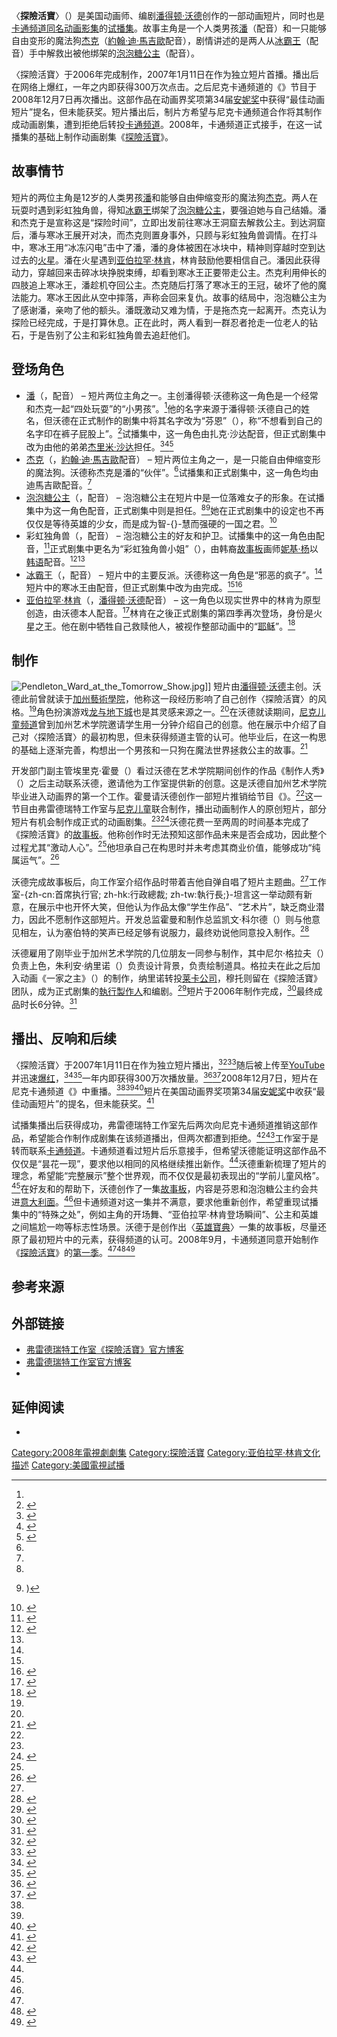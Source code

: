 {{noteTA
|G1=AT
|G2=TV
|G3=Show
|G4=IT
|G5=Cartoon
|1=zh-tw:探險活寶;zh-hk:探險時光;zh-cn:探险活宝
|2=zh-tw:阿寶;zh-hk:芬;zh-cn:芬恩
|3=zh-tw:老皮;zh-hk:傑克;zh-cn:杰克
}}
{{Infobox television episode
| title        = 〈探險活寶〉<br>{{small|{{lang|en|''Adventure Time''}}}}
| series       = {{le|随机卡通|Random! Cartoons}}
| image        = [[File:Adventure_Time_Pilot_Lincoln.jpg|250px]]
| caption      = 潘在火星上与[[亚伯拉罕·林肯|亚伯拉罕·林肯]]的对话。这一幕被认为是短片的标志性场景之一。
| writer       = [[潘得顿·沃德|潘得顿·沃德]]
| director     = {{le|拉里·莱奇力特|Larry Leichliter}}<br />雨果·莫拉勒斯（{{lang|en|Hugo Morales}}）<br />[[潘得顿·沃德|潘得顿·沃德]]<ref>{{cite web|title="Random! Cartoons" Adventure Time (TV Episode 2008) Full Cast & Crew|url=http://www.imdb.com/title/tt0784727/fullcredits|publisher=IMDb|accessdate=2017-07-08|deadurl=no|archiveurl=https://web.archive.org/web/20150921200644/http://www.imdb.com/title/tt0784727/fullcredits|archivedate=2015-09-21}}</ref>
| airdate      = {{start date|2007|1|11}}{{small|（独立短片）}}<br>{{start date|2008|12|7}}{{small|（《随机卡通》）}}
| guests       = 
| length       = 6分钟
| prev         = 
| next         = [[探險活寶_(第一季)#集數|-{zh-cn:睡衣派对惊魂;zh-tw:殭屍入侵;}-]]
| episode_list = [[探險活寶集數列表|探險活寶集數列表]]
}}

〈'''探險活寶'''〉（{{lang-en|''Adventure Time''}}）是美国动画师、编剧[[潘得顿·沃德|潘得顿·沃德]]创作的一部动画短片，同时也是[[卡通频道|卡通频道]][[探險活寶|同名动画影集]]的[[电视试播|试播集]]。故事主角是一个人类男孩[[芬·莫頓|潘]]（{{le|扎克·沙达|Zack Shada}}配音）和一只能够自由变形的魔法狗[[酷狗老皮|杰克]]（[[約翰·迪·馬吉歐|約翰·迪·馬吉歐]]配音），剧情讲述的是两人从[[冰霸王|冰霸王]]（{{le|約翰·卡西爾|John Kassir}}配音）手中解救出被他绑架的[[邦妮贝尔泡泡糖|泡泡糖公主]]（{{le|佩琪·摩斯|Paige Moss}}配音）。

〈探險活寶〉于2006年完成制作，2007年1月11日在{{le|尼克卡通频道|Nicktoons (TV channel)}}作为独立短片首播。播出后在网络上爆红，一年之内即获得300万次点击。之后尼克卡通频道的《{{le|随机卡通|Random! Cartoons}}》节目于2008年12月7日再次播出。这部作品在动画界奖项第34届[[安妮奖|安妮奖]]中获得“最佳动画短片”提名，但未能获奖。短片播出后，制片方{{le|弗雷德瑞特工作室|Frederator Studios}}希望与尼克卡通频道合作将其制作成动画剧集，遭到拒绝后转投[[卡通频道|卡通频道]]。2008年，卡通频道正式接手，在这一试播集的基础上制作动画剧集《[[探險活寶|探險活寶]]》。

==故事情节==
短片的两位主角是12岁的人类男孩[[芬·莫頓|潘]]和能够自由伸缩变形的魔法狗[[酷狗老皮|杰克]]。两人在玩耍时遇到彩虹独角兽，得知[[冰霸王|冰霸王]]绑架了[[邦妮貝爾泡泡糖|泡泡糖公主]]，要强迫她与自己结婚。潘和杰克于是宣称这是“探险时间”，立即出发前往寒冰王洞窟去解救公主。到达洞窟后，潘与寒冰王展开对决，而杰克则置身事外，只顾与彩虹独角兽调情。在打斗中，寒冰王用“冰冻闪电”击中了潘，潘的身体被困在冰块中，精神则穿越时空到达过去的[[火星|火星]]。潘在火星遇到[[亚伯拉罕·林肯|亚伯拉罕·林肯]]，林肯鼓励他要相信自己。潘因此获得动力，穿越回来击碎冰块挣脱束缚，却看到寒冰王正要带走公主。杰克利用伸长的四肢追上寒冰王，潘趁机夺回公主。杰克随后打落了寒冰王的王冠，破坏了他的魔法能力。寒冰王因此从空中摔落，声称会回来复仇。故事的结局中，泡泡糖公主为了感谢潘，亲吻了他的额头。潘既激动又难为情，于是拖杰克一起离开。杰克认为探险已经完成，于是打算休息。正在此时，两人看到一群忍者抢走一位老人的钻石，于是告别了公主和彩虹独角兽去追赶他们。

==登场角色==
{{See also|探險活寶人物表}}
* [[芬·莫頓|潘]]（{{lang|en|Pen}}，{{le|扎克·沙达|Zack Shada}}配音） – 短片两位主角之一。主创潘得顿·沃德称这一角色是一个经常和杰克一起“四处玩耍”的“小男孩”。<ref name=awnrandom/>他的名字来源于潘得顿·沃德自己的姓名，但沃德在正式制作的剧集中将其名字改为“芬恩”（{{lang|en|Finn}}），称“不想看到自己的名字印在裤子屁股上”。<ref>{{cite web|title=65 Totally Mathematical Things You Didn't Know About "Adventure Time"|url=https://www.buzzfeed.com/ariannarebolini/adventuuuuuuuuuuure?utm_term=.cv2kvkbkn#.ocEzEzPzO|website=BuzzFeed|accessdate=2017-07-05|date=2014-07-02|deadurl=no|archiveurl=https://web.archive.org/web/20180421101650/https://www.buzzfeed.com/ariannarebolini/adventuuuuuuuuuuure?utm_term=.cv2kvkbkn#.ocEzEzPzO|archivedate=2018-04-21}}</ref>试播集中，这一角色由扎克·沙达配音，但正式剧集中改为由他的弟弟[[杰里米·沙达|杰里米·沙达]]担任。<ref name=voicejeremyfinn>{{cite news|last=Clark|first=Noelene|title='Adventure Time': Finn Actor Jeremy Shada is 'Constantly Surprised'|url=http://herocomplex.latimes.com/2012/11/18/adventure-time-finn-actor-jeremy-shada-is-constantly-surprised/#/0|accessdate=2017-07-06|newspaper=[[Los_Angeles_Times|Los Angeles Times]]|publisher=Tribune Publishing|date=2012-11-18|deadurl=no|archiveurl=https://web.archive.org/web/20130121035903/http://herocomplex.latimes.com/2012/11/18/adventure-time-finn-actor-jeremy-shada-is-constantly-surprised/#/0|archivedate=2013-01-21}}</ref><ref>{{cite web|last1=Steed|first1=Katie|title=Interview with Adventure Time's Jeremy Shada (Finn the Human)|url=http://www.skwigly.co.uk/interview-jeremy-shada/|website=Skwigly Animation Magazine|accessdate=2017-07-05|date=2016-05-29|deadurl=no|archiveurl=https://web.archive.org/web/20170929013205/http://www.skwigly.co.uk/interview-jeremy-shada/|archivedate=2017-09-29}}</ref><ref name=Cast>{{cite web|url=http://movieweb.com/sdcc-2011-exclusive-adventure-time-cast-interviews/|work=Movie Web|title=SDCC 2011 Exclusive: Adventure Time Cast Interviews|last=Orange|first=B. Alan|accessdate=2017-07-06|date=2011-07-27|deadurl=no|archiveurl=https://web.archive.org/web/20160203172639/http://movieweb.com/sdcc-2011-exclusive-adventure-time-cast-interviews/|archivedate=2016-02-03}}</ref>
* [[酷狗老皮|杰克]]（{{lang|en|Jake}}，[[約翰·迪·馬吉歐|約翰·迪·馬吉歐]]配音） – 短片两位主角之一，是一只能自由伸缩变形的魔法狗。沃德称杰克是潘的“伙伴”。<ref name=awnrandom/>试播集和正式剧集中，这一角色均由迪馬吉歐配音。<ref name=Cast/>
* [[邦妮贝尔泡泡糖|泡泡糖公主]]（{{lang|en|Princess Bubblegum}}，{{le|佩琪·摩斯|Paige Moss}}配音） – 泡泡糖公主在短片中是一位落难女子的形象。{{le|佩琪·摩斯|Paige Moss}}在试播集中为这一角色配音，正式剧集中则是{{le|海登·沃尔什|Hynden Walch}}担任。<ref name=Cast/><ref name="voice comparepb">{{cite web|title=Voice Compare: Adventure Time – Princess Bubblegum|url=http://www.behindthevoiceactors.com/voice-compare/Adventure-Time/Princess-Bubblegum/|publisher=Behind the Voice Actors|accessdate=2017-07-06|deadurl=no|archiveurl=https://web.archive.org/web/20170612115825/http://www.behindthevoiceactors.com/voice-compare/Adventure-Time/Princess-Bubblegum/|archivedate=2017-06-12}})</ref>她在正式剧集中的设定也不再仅仅是等待英雄的少女，而是成为智-{}-慧而强硬的一国之君。<ref>{{cite web|url=http://www.rifemagazine.co.uk/2014/11/watching-adventure-time/|title=Why You Should Be Watching 'Adventure Time'|publisher=Rife Magazine|date=2014-11-17|accessdate=2017-07-12|last=Perryman|first=Molly|deadurl=no|archiveurl=https://web.archive.org/web/20170801134105/http://www.rifemagazine.co.uk/2014/11/watching-adventure-time/|archivedate=2017-08-01}}</ref>
* 彩虹独角兽（{{lang|en|Rainicorn}}，{{le|迪·布拉德利·貝克爾|Dee Bradley Baker}}配音） – 泡泡糖公主的好友和护卫。试播集中的这一角色由{{le|迪·布拉雷·貝克爾|Dee Bradley Baker}}配音，<ref>{{cite web|title=Voice(s) of Lady Rainicorn|url=http://www.behindthevoiceactors.com/characters/Adventure-Time/Lady-Rainicorn/|website=Behind The Voice Actors|accessdate=2017-07-05|deadurl=no|archiveurl=https://web.archive.org/web/20170904140006/http://www.behindthevoiceactors.com/characters/Adventure-Time/Lady-Rainicorn|archivedate=2017-09-04}}</ref>正式剧集中更名为“彩虹独角兽小姐”（{{lang|en|Lady Rainicorn}}），由韩裔[[故事板|故事板]]画师[[妮基·杨|妮基·杨]]以[[韩语|韩语]]配音。<ref name=nikiyanginerview>{{cite web|title=Interview: Niki Yang of "Adventure Time"|url=http://www.indiewire.com/2014/02/interview-niki-yang-of-adventure-time-124379/|publisher=IndieWire|date=2014-02-25|accessdate=2017-07-06|deadurl=no|archiveurl=https://web.archive.org/web/20160609113152/http://www.indiewire.com/2014/02/interview-niki-yang-of-adventure-time-124379/|archivedate=2016-06-09}}</ref><ref name=Cast/>
* [[冰霸王|冰霸王]]（{{lang|en|Ice King}}，{{le|約翰·卡西爾|John Kassir}}配音） – 短片中的主要反派。沃德称这一角色是“邪恶的疯子”。<ref name=awnrandom/>短片中的寒冰王由{{le|約翰·卡西爾|John Kassir}}配音，但正式剧集中改为由{{le|汤姆·肯尼|Tom Kenny}}完成。<ref name=Cast/><ref name=ogiceking>{{cite web|title=Voices of Ice King|url=http://www.behindthevoiceactors.com/characters/Adventure-Time/Ice-King/|publisher=Behind the Voice Actors|accessdate=2017-07-06|deadurl=no|archiveurl=https://web.archive.org/web/20170621145617/http://www.behindthevoiceactors.com/characters/Adventure-Time/Ice-King/|archivedate=2017-06-21}}</ref>
* [[亚伯拉罕·林肯|亚伯拉罕·林肯]]（{{lang|en|Abraham Lincoln}}，[[潘得顿·沃德|潘得顿·沃德]]配音） – 这一角色以现实世界中的林肯为原型创造，由沃德本人配音。<ref>{{cite web|title=Abraham Lincoln|url=http://www.behindthevoiceactors.com/tv-shows/Adventure-Time/Abraham-Lincoln/|website=Behind The Voice Actors|accessdate=2017-07-11|deadurl=no|archiveurl=https://web.archive.org/web/20170828141603/http://www.behindthevoiceactors.com/tv-shows/Adventure-Time/Abraham-Lincoln/|archivedate=2017-08-28}}</ref>林肯在之後正式剧集的第四季再次登场，身份是火星之王。他在剧中牺牲自己救赎他人，被视作整部动画中的“[[耶稣|耶稣]]”。<ref>{{cite web|title=Adventure Time: "Son Of Mars"|url=http://www.avclub.com/tvclub/adventure-time-son-of-mars-82701|publisher=A.V. Club|accessdate=2017-07-11|date=2012-07-23|deadurl=no|archiveurl=https://web.archive.org/web/20170720003306/http://www.avclub.com/tvclub/adventure-time-son-of-mars-82701|archivedate=2017-07-20}}</ref>

==制作==
[[File:Pendleton_Ward_at_the_Tomorrow_Show.jpg|thumb]]]]
短片由[[潘得顿·沃德|潘得顿·沃德]]主创。沃德此前曾就读于[[加州藝術學院|加州藝術學院]]，他称这一段经历影响了自己创作〈探險活寶〉的风格。<ref name=timeforsome/>角色扮演游戏[[龙与地下城|龙与地下城]]也是其灵感来源之一。<ref name="Screencrush"/>在沃德就读期间，[[尼克国际儿童频道|尼克儿童频道]]曾到加州艺术学院邀请学生用一分钟介绍自己的创意。他在展示中介绍了自己对〈探險活寶〉的最初构思，但未获得频道主管的认可。他毕业后，在这一构思的基础上逐渐完善，构想出一个男孩和一只狗在魔法世界拯救公主的故事。<ref name="AOOT">{{cite web|title=Adventure Time|url=http://www.artofthetitle.com/title/adventure-time/|publisher=Art of the Title|accessdate=2017-07-10|deadurl=no|archiveurl=https://web.archive.org/web/20160320084120/http://www.artofthetitle.com/title/adventure-time|archivedate=2016-03-20}}</ref>

{{le|弗雷德瑞特工作室|Frederator Studios}}开发部门副主管埃里克·霍曼（{{lang|en|Eric Homan}}）看过沃德在艺术学院期间创作的作品《制作人秀》（{{lang|en|The Producer's Show}}）之后主动联系沃德，邀请他为工作室提供新的创意。这是沃德自加州艺术学院毕业进入动画界的第一个工作。霍曼请沃德创作一部短片推销给{{le|尼克卡通频道|Nicktoons (TV channel)}}节目《{{le|随机卡通|Random! Cartoons}}》。<ref name=awnrandom/>这一节目由弗雷德瑞特工作室与[[尼克国际儿童频道|尼克儿童]]联合制作，播出动画制作人的原创短片，部分短片有机会制作成正式的动画剧集。<ref name="AOOT"/><ref>{{cite web|title=Random! Cartoons|url=http://frederator.com/series/random/|website=frederator.com|accessdate=2017-07-06|deadurl=no|archiveurl=https://web.archive.org/web/20170706013528/http://frederator.com/series/random/|archivedate=2017-07-06}}</ref>沃德花费一至两周的时间基本完成了《探險活寶》的[[故事板|故事板]]。他称创作时无法预知这部作品未来是否会成功，因此整个过程尤其“激动人心”。<ref name=awnrandom/>他坦承自己在构思时并未考虑其商业价值，能够成功“纯属运气”。<ref name="Screencrush">{{cite web|last1=Hayes|first1=Britt|title='Adventure Time' Interview: Creator Pendleton Ward and Star Tom Kenny|url=http://screencrush.com/adventure-time-interview/|website=ScreenCrush|accessdate=2017-07-10|deadurl=no|archiveurl=https://web.archive.org/web/20150914182816/http://screencrush.com/adventure-time-interview/|archivedate=2015-09-14}}</ref>

沃德完成故事板后，向工作室介绍作品时带着吉他自弹自唱了短片主题曲。<ref name=awnrandom/>工作室-{zh-cn:首席执行官; zh-hk:行政總裁; zh-tw:執行長;}-{{le|弗雷德·塞伯特|Fred Seibert}}坦言这一举动颇有新意，在展示中也开怀大笑，但他认为作品太像“学生作品”、“艺术片”，缺乏商业潜力，因此不愿制作这部短片。开发总监霍曼和制作总监凯文·科尔德（{{lang|en|Kevin Kolde}}）则与他意见相左，认为塞伯特的笑声已经足够有说服力，最终劝说他同意投入制作。<ref name=bleeding>{{cite AV media|last=Johnston|first=Rich|title=Grace Randolph's Between The Pages With Adventure Time's Fred Seibert|url=http://www.bleedingcool.com/2012/02/10/grace-randolphs-between-pages-adventure-times-fred-seibert/|publisher=Bleeding Cool|accessdate=2017-07-08|date=2012-02-10|time=3:58-6:11|deadurl=no|archiveurl=https://web.archive.org/web/20160303215954/http://www.bleedingcool.com/2012/02/10/grace-randolphs-between-pages-adventure-times-fred-seibert/|archivedate=2016-03-03}}</ref>

沃德雇用了刚毕业于加州艺术学院的几位朋友一同参与制作，其中尼尔·格拉夫（{{lang|en|Neil Graf}}）负责上色，朱利安·纳里诺（{{lang|en|Julian Narino}}）负责设计背景，{{le|亞當·穆托|Adam Muto}}负责绘制道具。格拉夫在此之后加入动画《一家之主》（{{lang|en|King of the Hill}}）的制作，纳里诺转投[[萊卡_(動畫公司)|莱卡公司]]，穆托则留在《探險活寶》团队，成为正式剧集的[[執行製作人|執行製作人]]和编剧。<ref name=awnrandom>{{cite web|url=https://www.awn.com/animationworld/random-thoughts-frederator-cartoonists|title=Random Thoughts from Frederator Cartoonists|publisher=Animation World Network|first=Andrew|last=Farago|accessdate=2017-07-11|date=2009-01-29|deadurl=no|archiveurl=https://web.archive.org/web/20160718230250/http://www.awn.com/animationworld/random-thoughts-frederator-cartoonists|archivedate=2016-07-18}}</ref>短片于2006年制作完成，<ref>{{cite web|last1=Goldstein|first1=Rich|title=This Is How an Episode of Cartoon Network's 'Adventure Time' Is Made|url=http://www.thedailybeast.com/this-is-how-an-episode-of-cartoon-networks-adventure-time-is-made|website=The Daily Beast|accessdate=2017-07-08|date=2013-12-19|deadurl=no|archiveurl=https://web.archive.org/web/20170709103950/http://www.thedailybeast.com/this-is-how-an-episode-of-cartoon-networks-adventure-time-is-made|archivedate=2017-07-09}}</ref>最终成品时长6分钟。<ref name="IMDb">{{cite web|title="Random! Cartoons" Adventure Time (TV Episode 2008)|url=http://www.imdb.com/title/tt0784727/|publisher=IMDb|accessdate=2017-07-08|deadurl=no|archiveurl=https://web.archive.org/web/20170209211513/http://www.imdb.com/title/tt0784727/|archivedate=2017-02-09}}</ref>

==播出、反响和后续==
〈探險活寶〉于2007年1月11日在{{le|尼克卡通频道|Nicktoons (TV channel)}}作为独立短片播出，<ref>{{cite web|title=Ahh! Look what we missed! Last Wednesday, 1/11,...|url=http://frederator-studios.frederator.com/post/156088287047/ahh-look-what-we-missed-last-wednesday-111|website=The Frederator Studios|accessdate=2017-07-08|date=2017-01-19|deadurl=no|archiveurl=https://web.archive.org/web/20170627202447/http://frederator-studios.frederator.com/post/156088287047/ahh-look-what-we-missed-last-wednesday-111|archivedate=2017-06-27}}</ref><ref>{{cite book|last1=McDonnell|first1=Chris|title=Art of Ooo|date=2014|publisher=Harry N. Abrams|isbn=9781419704505|page=24}}</ref>随后被上传至[[YouTube|YouTube]]并迅速[[網絡爆紅短片|爆红]]，<ref>{{cite web|title=Watch Adventure Time On YouTube|url=http://archives.frederatorblogs.com/talk_to_the_snail/2007/01/16/watch-adventure-time-on-youtube/|website=Frederator Studios|accessdate=2017-07-08|date=2007-01-16|deadurl=no|archiveurl=https://web.archive.org/web/20180421101650/http://archives.frederatorblogs.com/talk_to_the_snail/2007/01/16/watch-adventure-time-on-youtube/|archivedate=2018-04-21}}</ref><ref name=timeenter>{{cite web|last=Feeney|first=Nolan|title=The Weird World of Adventure Time Comes Full Circle|url=http://entertainment.time.com/2013/03/29/the-weird-world-of-adventure-time-comes-full-circle/|work=Time|publisher=Time Inc.|accessdate=2017-07-08|date=2013-03-29|deadurl=no|archiveurl=https://web.archive.org/web/20170215102439/http://entertainment.time.com/2013/03/29/the-weird-world-of-adventure-time-comes-full-circle/|archivedate=2017-02-15}}</ref>一年内即获得300万次播放量。<ref>{{cite web|last=Seibert|first=Fred|url=http://adventuretime.frederator.com/post/462848254/and-the-hit-just-keeps-on-coming|title=And the hit just keeps on coming.|publisher=Frederator Studios|date=2008-04-04|accessdate=2017-07-08|deadurl=no|archiveurl=https://web.archive.org/web/20160303195523/http://adventuretime.frederator.com/post/462848254/and-the-hit-just-keeps-on-coming|archivedate=2016-03-03}}</ref><ref name="rollingstone">{{cite web|last1=Strauss|first1=Neil|title='Adventure Time': The Trippiest Show on Television|url=http://www.rollingstone.com/tv/features/adventure-time-the-trippiest-show-on-television-20141002|publisher=Rolling Stone|accessdate=2017-07-08|date=2014-10-02|deadurl=no|archiveurl=https://web.archive.org/web/20141003001355/http://www.rollingstone.com/tv/features/adventure-time-the-trippiest-show-on-television-20141002|archivedate=2014-10-03}}</ref>2008年12月7日，短片在尼克卡通频道《{{le|随机卡通|Random! Cartoons}}》中重播。<ref name="IMDb"/><ref name=timeenter/><ref>{{cite episode| title=Adventure Time| series=Random! Cartoons|credits = Leichliter, Larry, Hugo Morales, & Pendleton Ward (directors); Pendleton Ward (writer) | network = Nicktoons |airdate=2008-12-07| season = 1 | number = 2b}}</ref>短片在美国动画界奖项第34届[[安妮奖|安妮奖]]中收获“最佳动画短片”的提名，但未能获奖。<ref>{{cite web|title=Awards :: 34th Annie Awards|url=http://annieawards.org/34th-annie-awards|publisher=ASIFA-Hollywood|work=AnnieAwards.org|accessdate=2017-07-09|deadurl=no|archiveurl=https://web.archive.org/web/20160322211430/http://annieawards.org/34th-annie-awards|archivedate=2016-03-22}}</ref>

试播集播出后获得成功，弗雷德瑞特工作室先后两次向尼克卡通频道推销这部作品，希望能合作制作成剧集在该频道播出，但两次都遭到拒绝。<ref name=timeforsome>{{cite web|last=DeMott|first=Rick|title=Time for Some Adventure with Pendleton Ward|url=http://www.awn.com/articles/2d/time-some-adventure-pendleton-ward|publisher=Animation World Network|accessdate=2017-07-10|date=2010-04-25|deadurl=no|archiveurl=https://web.archive.org/web/20100706102754/http://www.awn.com/articles/2d/time-some-adventure-pendleton-ward|archivedate=2010-07-06}}</ref><ref name="enchiridion">{{cite web|url=http://frederatorblogs.com/adventure_time/2010/04/22/the-enchiridion-storyboards/|title='The Enchiridion' Storyboards|publisher=Frederator Studios|accessdate=2017-03-18|date=2010-04-22|archiveurl=https://web.archive.org/web/20100805002214/http://frederatorblogs.com/adventure_time/2010/04/22/the-enchiridion-storyboards/|archivedate=2010-08-05}}</ref>工作室于是转而联系[[卡通频道|卡通频道]]。卡通频道看过短片后乐意接手，但希望沃德能证明这部作品不仅仅是“昙花一现”，要求他以相同的风格继续推出新作。<ref name=enchiridion/>沃德重新梳理了短片的理念，希望能“完整展示”整个世界观，而不仅仅是最初表现出的“学前儿童风格”。<ref name=timeforsome/>在好友{{le|帕特里克·麥克海爾 (艺术家)|Patrick McHale (artist)|帕特里克·麥克海爾}}和{{le|亞當·穆托|Adam Muto}}的帮助下，沃德创作了一集[[分镜|故事板]]，内容是芬恩和泡泡糖公主约会共进[[意大利面|意大利面]]。<ref name=enchiridion/>但卡通频道对这一集并不满意，要求他重新创作，希望重现试播集中的“特殊之处”，例如主角的开场舞、“亚伯拉罕·林肯登场瞬间”、公主和英雄之间尴尬一吻等标志性场景。沃德于是创作出〈[[英雄寶典|英雄寶典]]〉一集的故事板，尽量还原了最初短片中的元素，获得频道的认可。2008年9月，卡通频道同意开始制作《[[探險活寶|探險活寶]]》的[[探險活寶_(第一季)|第一季]]。<ref name=enchiridion/><ref>{{cite web|url=http://www.cartoonbrew.com/tv/cartoon-network-acquires-adventure-time-6753.html|title=Cartoon Network Acquires Adventure Time|first=Amid|last=Amidi|work=Cartoon Brew|publisher=Cartoon Brew LLC|date=2008-08-29|accessdate=2017-03-18|deadurl=no|archiveurl=https://web.archive.org/web/20160308203926/http://www.cartoonbrew.com/tv/cartoon-network-acquires-adventure-time-6753.html|archivedate=2016-03-08}}</ref><ref>{{cite web|url=http://archives.frederatorblogs.com/adventure_time/2009/07/16/enchiridion-props-in-color/|title='Enchiridion' Props in Color|publisher=Frederator Studios|date=2009-07-06|accessdate=2017-03-18|deadurl=yes|archiveurl=https://web.archive.org/web/20160303204427/http://archives.frederatorblogs.com/adventure_time/2009/07/16/enchiridion-props-in-color/|archivedate=2016-03-03}}</ref>

==参考来源==
{{Reflist|30em}}

==外部链接==
* [https://web.archive.org/web/20121217182117/http://adventuretimeart.frederator.com/ 弗雷德瑞特工作室《探險活寶》官方博客]
* [https://web.archive.org/web/20161117125714/http://archives.frederatorblogs.com/adventure_time/ 弗雷德瑞特工作室官方博客]
* {{bcdb|Other_Studios/F/Frederator_Studios/Adventure_Time_With_Finn_amp_Jake/|探險活寶}}

==延伸阅读==
* {{cite book|last1=McDonnell|first1=Chris|title=Art of Ooo|date=2014|publisher=Harry N. Abrams|isbn=9781419704505}}

{{探險活寶}}

{{DEFAULTSORT:Adventure Time}}
[[Category:2008年電視劇劇集|Category:2008年電視劇劇集]]
[[Category:探險活寶|Category:探險活寶]]
[[Category:亚伯拉罕·林肯文化描述|Category:亚伯拉罕·林肯文化描述]]
[[Category:美國電視試播|Category:美國電視試播]]

{{Good article}}